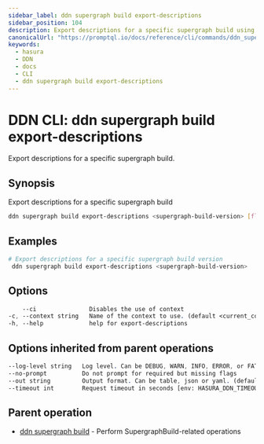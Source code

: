```yaml
---
sidebar_label: ddn supergraph build export-descriptions
sidebar_position: 104
description: Export descriptions for a specific supergraph build using the DDN CLI
canonicalUrl: "https://promptql.io/docs/reference/cli/commands/ddn_supergraph_build_export-descriptions"
keywords:
  - hasura
  - DDN
  - docs
  - CLI
  - ddn supergraph build export-descriptions
---
```


# DDN CLI: ddn supergraph build export-descriptions

Export descriptions for a specific supergraph build.

## Synopsis

Export descriptions for a specific supergraph build

```bash
ddn supergraph build export-descriptions <supergraph-build-version> [flags]
```

## Examples

```bash
# Export descriptions for a specific supergraph build version
 ddn supergraph build export-descriptions <supergraph-build-version>
```

## Options

```sass
    --ci               Disables the use of context
-c, --context string   Name of the context to use. (default <current_context>)
-h, --help             help for export-descriptions
```

## Options inherited from parent operations

```sass
--log-level string   Log level. Can be DEBUG, WARN, INFO, ERROR, or FATAL. (default "INFO")
--no-prompt          Do not prompt for required but missing flags
--out string         Output format. Can be table, json or yaml. (default "table")
--timeout int        Request timeout in seconds [env: HASURA_DDN_TIMEOUT] (default 100)
```

## Parent operation

- [ddn supergraph build](/reference/cli/commands/ddn_supergraph_build) - Perform SupergraphBuild-related operations
